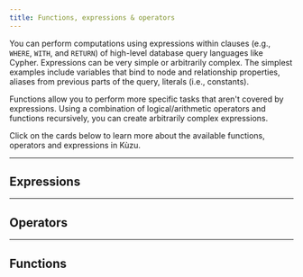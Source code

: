 ```yaml
---
title: Functions, expressions & operators
---
```



You can perform computations using expressions within clauses (e.g., `WHERE`, `WITH`,
and `RETURN`) of high-level database query languages like Cypher.
Expressions can be very simple or arbitrarily complex. The simplest examples include 
variables that bind to node and relationship properties, aliases from previous parts of the query,
literals (i.e., constants).

Functions allow you to perform more specific tasks that aren't covered by expressions.
Using a combination of logical/arithmetic operators and functions recursively, you can create
arbitrarily complex expressions.

Click on the cards below to learn more about the available functions, operators and expressions in Kùzu.

---

## Expressions

<CardGrid>
  <LinkCard
    title="Case expressions"
    href="/cypher/expressions/case-expression"
  />
</CardGrid>

---

## Operators

<CardGrid>
  <LinkCard
    title="Comparison operators"
    href="/cypher/expressions/comparison-operators"
  />
  <LinkCard
    title="Logical operators"
    href="/cypher/expressions/logical-operators"
  />
  <LinkCard
    title="Date operators"
    href="/cypher/expressions/date-operators"
  />
  <LinkCard
    title="Timestamp operators"
    href="/cypher/expressions/timestamp-operators"
  />
  <LinkCard
    title="Interval operators"
    href="/cypher/expressions/interval-operators"
  />
  <LinkCard
    title="Numeric operators"
    href="/cypher/expressions/numeric-operators"
  />
  <LinkCard
    title="NULL operators"
    href="/cypher/expressions/null-operators"
  />
  <LinkCard
    title="List operators"
    href="/cypher/expressions/list-operators"
  />
</CardGrid>

---

## Functions

<CardGrid>
  <LinkCard
    title="Aggregate functions"
    href="/cypher/expressions/aggregate-functions"
  />
  <LinkCard
    title="Blob functions"
    href="/cypher/expressions/blob-functions"
  />
  <LinkCard
    title="Casting functions"
    href="/cypher/expressions/casting"
  />
  <LinkCard
    title="Date functions"
    href="/cypher/expressions/date-functions"
  />
  <LinkCard
    title="Timestamp functions"
    href="/cypher/expressions/timestamp-functions"
  />
  <LinkCard
    title="Interval functions"
    href="/cypher/expressions/interval-functions"
  />
 <LinkCard
    title="List functions"
    href="/cypher/expressions/list-functions"
  />
 <LinkCard
    title="Array functions"
    href="/cypher/expressions/array-functions"
  />
 <LinkCard
    title="Map functions"
    href="/cypher/expressions/map-functions"
  />
 <LinkCard
    title="Node & Rel functions"
    href="/cypher/expressions/node-rel-functions"
  />
 <LinkCard
    title="Numeric functions"
    href="/cypher/expressions/numeric-functions"
  />
 <LinkCard
    title="Path functions"
    href="/cypher/expressions/path-functions"
  />
 <LinkCard
    title="Pattern-matching functions"
    href="/cypher/expressions/pattern-matching"
  />
 <LinkCard
    title="Struct functions"
    href="/cypher/expressions/struct-functions"
  />
 <LinkCard
    title="Text functions"
    href="/cypher/expressions/text-functions"
  />
 <LinkCard
    title="Union functions"
    href="/cypher/expressions/union-functions"
  />
 <LinkCard
    title="UUID functions"
    href="/cypher/expressions/uuid-functions"
  />
 <LinkCard
    title="Hash functions"
    href="/cypher/expressions/hash-functions"
  />
 <LinkCard
    title="Utility functions"
    href="/cypher/expressions/utility-functions"
  />
</CardGrid>

